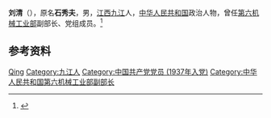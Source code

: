 {{Otheruses|other=名为刘清的其他人物|刘清}}

'''刘清'''（{{bd|1915年|11月|2020年|6月30日|catIdx=Liu}}），原名'''石秀夫'''，男，[[江西|江西]][[九江市|九江]]人，[[中华人民共和国|中华人民共和国]]政治人物，曾任[[第六机械工业部|第六机械工业部]]副部长、党组成员。<ref>{{Cite web|title=刘清同志逝世|url=http://www.xinhuanet.com/2020-07/15/c_1126240198.htm|accessdate=2020-10-21|work=新华网|archive-date=2020-07-16|archive-url=https://web.archive.org/web/20200716031544/http://www.xinhuanet.com/2020-07/15/c_1126240198.htm|dead-url=no}}</ref>

== 参考资料 ==
{{reflist}}

{{中国人物小作品}}

{{Authority control}}
{{DEFAULTSORT:Liu刘}}
[[Category:刘姓|Qing]]
[[Category:九江人|Category:九江人]]
[[Category:中国共产党党员_(1937年入党)|Category:中国共产党党员 (1937年入党)]]
[[Category:中华人民共和国第六机械工业部副部长|Category:中华人民共和国第六机械工业部副部长]]